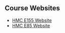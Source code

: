## Course Websites
* [HMC E155 Website](https://hmc-e155.github.io/)
* [HMC E85 Website](https://pages.hmc.edu/harris/class/e85/)